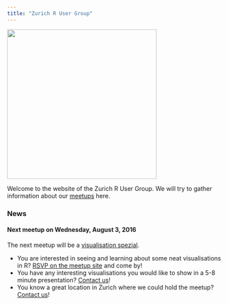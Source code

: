 ```yaml
---
title: "Zurich R User Group"
---
```


<img src="https://raw.githubusercontent.com/Zurich-R-User-Group/Zurich-R-User-Group.github.io/master/_files/plot_logo.png" width="350">

Welcome to the website of the Zurich R User Group.
We will try to gather information about our [meetups](http://www.meetup.com/Zurich-R-User-Group/) here.

### News
#### Next meetup on Wednesday, August 3, 2016
The next meetup will be a [visualisation spezial](http://www.meetup.com/Zurich-R-User-Group/events/231840730/).

- You are interested in seeing and learning about some neat visualisations in R? 
[RSVP on the meetup site](http://www.meetup.com/Zurich-R-User-Group/events/231840730/) and come by!
- You have any interesting visualisations you would like to show in a 5-8 minute presentation? 
[Contact us](http://www.meetup.com/Zurich-R-User-Group/members/?op=leaders)!
- You know a great location in Zurich where we could hold the meetup? 
[Contact us](http://www.meetup.com/Zurich-R-User-Group/members/?op=leaders)!

